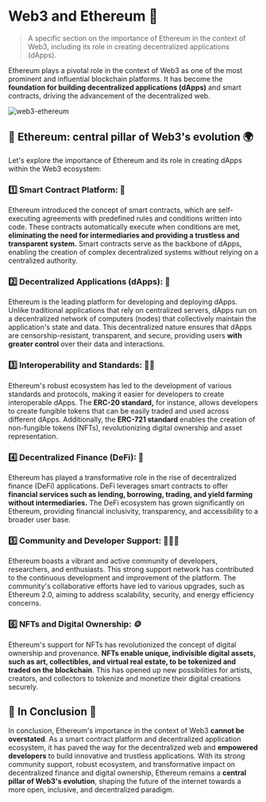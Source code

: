 # Web3 and Ethereum 💎

> A specific section on the importance of Ethereum in the context of Web3, including its role in creating decentralized applications (dApps).

Ethereum plays a pivotal role in the context of Web3 as one of the most prominent and influential blockchain platforms. It has become the **foundation for building decentralized applications (dApps)** and smart contracts, driving the advancement of the decentralized web.

![web3-ethereum](../.images/web3/web3-ethereum.jpeg)

## 💎 Ethereum: central pillar of Web3's evolution 🌍

Let's explore the importance of Ethereum and its role in creating dApps within the Web3 ecosystem:

### 1️⃣ Smart Contract Platform: 🧠

Ethereum introduced the concept of smart contracts, which are self-executing agreements with predefined rules and conditions written into code. These contracts automatically execute when conditions are met, **eliminating the need for intermediaries and providing a trustless and transparent system.** Smart contracts serve as the backbone of dApps, enabling the creation of complex decentralized systems without relying on a centralized authority.

### 2️⃣ Decentralized Applications (dApps): 📱

Ethereum is the leading platform for developing and deploying dApps. Unlike traditional applications that rely on centralized servers, dApps run on a decentralized network of computers (nodes) that collectively maintain the application's state and data. This decentralized nature ensures that dApps are censorship-resistant, transparent, and secure, providing users **with greater control** over their data and interactions.

### 3️⃣ Interoperability and Standards: 👍🏼

Ethereum's robust ecosystem has led to the development of various standards and protocols, making it easier for developers to create interoperable dApps. The **ERC-20 standard,** for instance, allows developers to create fungible tokens that can be easily traded and used across different dApps. Additionally, the **ERC-721 standard** enables the creation of non-fungible tokens (NFTs), revolutionizing digital ownership and asset representation.

### 4️⃣ Decentralized Finance (DeFi): 💸

Ethereum has played a transformative role in the rise of decentralized finance (DeFi) applications. DeFi leverages smart contracts to offer **financial services such as lending, borrowing, trading, and yield farming without intermediaries.** The DeFi ecosystem has grown significantly on Ethereum, providing financial inclusivity, transparency, and accessibility to a broader user base.

### 5️⃣ Community and Developer Support: 🧑🏻‍💻

Ethereum boasts a vibrant and active community of developers, researchers, and enthusiasts. This strong support network has contributed to the continuous development and improvement of the platform. The community's collaborative efforts have led to various upgrades, such as Ethereum 2.0, aiming to address scalability, security, and energy efficiency concerns.

### 6️⃣ NFTs and Digital Ownership: 🪙

Ethereum's support for NFTs has revolutionized the concept of digital ownership and provenance. **NFTs enable unique, indivisible digital assets, such as art, collectibles, and virtual real estate, to be tokenized and traded on the blockchain**. This has opened up new possibilities for artists, creators, and collectors to tokenize and monetize their digital creations securely.

## 🏁 In Conclusion 🎉

In conclusion, Ethereum's importance in the context of Web3 **cannot be overstated**. As a smart contract platform and decentralized application ecosystem, it has paved the way for the decentralized web and **empowered developers** to build innovative and trustless applications. With its strong community support, robust ecosystem, and transformative impact on decentralized finance and digital ownership, Ethereum remains a **central pillar of Web3's evolution**, shaping the future of the internet towards a more open, inclusive, and decentralized paradigm.

